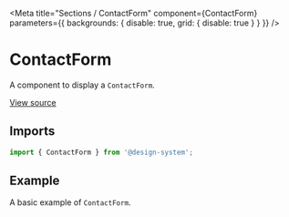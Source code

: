 
<Meta
  title="Sections / ContactForm"
  component={ContactForm}
  parameters={{ backgrounds: { disable: true, grid: { disable: true } } }}
/>

# ContactForm

A component to display a `ContactForm`.

[View source](https://github.com/actarian/design-system/tree/main/src/ui/sections/contact-form)

## Imports

```js
import { ContactForm } from '@design-system';
```

<!--
## Props

<ArgsTable of={ContactFormProps} />
-->

## Example

A basic example of `ContactForm`.

<Canvas>
  <Story name="ContactForm">
    <ContactForm />
  </Story>
</Canvas>
